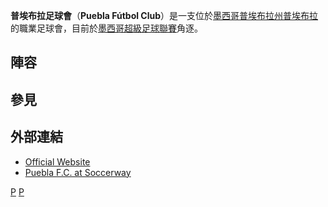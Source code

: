 {{Infobox football club
| clubname    = 普埃布拉
| image       = 
| fullname    = Puebla Fútbol Club
| nickname    = ''Los Camoteros'' (The Sweet Potatoers)<br> ''La Franja'' (The Strip Band)
| founded     = {{Start date and years ago|df=yes|1944|5|7}}
| ground      = [[墨西哥|墨西哥]][[普埃布拉州|普埃布拉州]][[普埃布拉|普埃布拉]]<br>[[誇烏特莫克體育場|誇烏特莫克體育場]]
| capacity    = 21,649(temporarily)
| owner       = Jesús López Chargoy
| chairman    = Carlos López Domínguez
| manager     = [[Pablo_Marini|Pablo Marini]]<ref>http://estoenlinea.oem.com.mx/73670-pablo-marini-nuevo-director-tecnico-del-puebla/</ref>
| league      = [[墨西哥足球超級聯賽|墨西哥足球超級聯賽]]
| season      = 2018秋
| position    = 常規：第 10 位
| pattern_la1 = _puebla1516h| pattern_b1=_puebla1516h|pattern_ra1=_puebla1516h|pattern_sh1=_puebla1516h|pattern_so1=_leon1314g2
| leftarm1=FFFFFF|body1=ffffff|rightarm1=FFFFFF|shorts1=0033FF|socks1=FFFFFF
| pattern_la2=_puebla1516a|pattern_b2=_puebla1516a|pattern_ra2=_puebla1516a|pattern_sh2=_puebla1516a||pattern_so2=_puebla1516a
| leftarm2=0033FF|body2=0033FF|rightarm2=0033FF|shorts2=0033FF|socks2=0033FF
| pattern_la3=_puebla1516t|pattern_b3=_puebla1516t|pattern_ra3=_puebla1516t|pattern_sh3=_puebla1516t||pattern_so3=_puebla1516t
| leftarm3=0033FF|body3=0033FF|rightarm3=0033FF|shorts3=0033FF|socks3=000000
}}

'''普埃布拉足球會'''（'''Puebla Fútbol Club'''）是一支位於[[墨西哥|墨西哥]][[普埃布拉州|普埃布拉州]][[普埃布拉|普埃布拉]]的職業足球會，目前於[[墨西哥超級足球聯賽|墨西哥超級足球聯賽]]角逐。

== 陣容 ==
{{Fs start}}
{{Fs player|no=1|nat=MEX|name=[[Fabián_Villaseñor|Fabián Villaseñor]]|pos=GK|other=由[[莫雷利亞君主競技俱樂部|莫雷利亞君主競技]]外借}}
{{Fs player|no=2|nat=URU|name=[[Robert_Herrera|Robert Herrera]]|pos=DF}}
{{Fs player|no=3|nat=MEX|name=[[Carlos_Alberto_Gutiérrez|Carlos Gutiérrez]]|pos=MF|other=由[[美洲足球俱樂部_(墨西哥)|阿美利加]]外借}}
{{Fs player|no=5|nat=MEX|name=[[Mario_de_Luna|Mario de Luna]]|pos=DF|other=由[[瓜達拉哈拉體育俱樂部|瓜達拉哈拉]]外借}}
{{Fs player|no=8|nat=MEX|name=[[Luis_Enrique_Robles|Luis Robles]]|pos=MF|other=由[[阿特拉斯足球俱樂部|阿特拉斯]]外借}}
{{Fs player|no=9|nat=CHI|name=[[Isaac_Díaz|Isaác Díaz]]|pos=FW|other=由[[基亞帕斯足球會|基亞帕斯]]外借}}
{{Fs player|no=10|nat=MEX|name=[[Christian_Bermúdez|Christian Bermúdez]]|pos=MF|other=由[[基亞帕斯足球會|基亞帕斯]]外借}}
{{Fs player|no=11|nat=ARG|name=[[Matías_Alustiza|Matías Alustiza]]|pos=FW|other=[[隊長|隊長]]}}
{{Fs player|no=12|nat=MEX|name=[[Óscar_Rojas|Óscar Rojas]]|pos=DF}}
{{Fs player|no=13|nat=MEX|name=[[Alfonso_Tamay|Alfonso Tamay]]|pos=MF|other=由[[新莱昂自治大学老虎足球俱乐部|新利昂自治大學堤格雷斯]]外借}}
{{Fs player|no=14|nat=MEX|name=Emilio Yamín|pos=DF}}
{{Fs player|no=15|nat=MEX|name=[[Alfredo_Juraidini|Alfredo Juraidini]]|pos=MF}}
{{Fs player|no=16|nat=MEX|name=[[David_Toledo|David Toledo]]|pos=MF|other=由[[瓜達拉哈拉體育俱樂部|瓜達拉哈拉]]外借}}
{{Fs mid}}
{{Fs player|no=17|nat=ARG|name=[[Cristian_Campestrini|Cristian Campestrini]]|pos=GK}}
{{Fs player|no=18|nat=COL|name=[[Luis_Gabriel_Rey|Luis Gabriel Rey]]|pos=FW}}
{{Fs player|no=19|nat=MEX|name=[[Flavio_Santos|Flavio Santos]]|pos=MF|other=由[[阿特拉斯足球俱樂部|阿特拉斯]]外借}}
{{Fs player|no=20|nat=MEX|name=[[Adrián_Cortés|Adrián Cortés]]|pos=DF|other=由Tiburones Rojos de Veracruz外借}}
{{Fs player|no=21|nat=URU|name=[[Ramón_Arias|Ramón Arias]]|pos=DF|other=由[[防衛者體育|防衛者體育]]外借}}
{{Fs player|no=22|nat=MEX|name=[[Patricio_Araujo|Patricio Araujo]]|pos=MF}}
{{Fs player|no=23|nat=MEX|name=[[Emmanuel_Gil|Emmanuel Gil]]|pos=DF|other=由Tiburones Rojos de Veracruz外借}}
{{Fs player|no=25|nat=MEX|name=Juan Pablo Fassi|pos=MF|other=由[[帕丘卡足球俱樂部|帕丘卡]]外借}}
{{Fs player|no=26|nat=MEX|name=[[Roberto_Juárez|Roberto Juárez]]|pos=DF}}
{{Fs player|no=27|nat=MEX|name=[[Alberto_Joshimar_Acosta|Alberto Acosta]]|pos=MF|other=由[[新莱昂自治大学老虎足球俱乐部|新利昂自治大學堤格雷斯]]外借}}
{{Fs player|no=28|nat=MEX|name=[[Francisco_Javier_Torres|Francisco Torres]]|pos=MF|other=由[[桑托斯拉古納俱樂部|桑托斯拉古納]]外借}}
{{Fs player|no=29|nat=ARG|name=[[Ezequiel_Rescaldani|Ezequiel Rescaldani]]|pos=FW|other=由[[馬拉加足球會|馬拉加]]外借}}
{{Fs player|no=30|nat=USA|name=Austin Guerrero|pos=GK}}
{{Fs end}}

== 參見 ==
{{reflist}}

== 外部連結 ==
* [http://www.puebla-fc.com/ Official Website] {{Wayback|url=http://www.puebla-fc.com/ |date=20140717050618 }}
* [http://www.soccerway.com/teams/mexico/club-puebla-fc/ Puebla F.C. at Soccerway] {{Wayback|url=http://www.soccerway.com/teams/mexico/club-puebla-fc/ |date=20161207160753 }}

[[Category:1944年建立的足球俱樂部|P]]
[[Category:墨西哥足球俱樂部|P]]